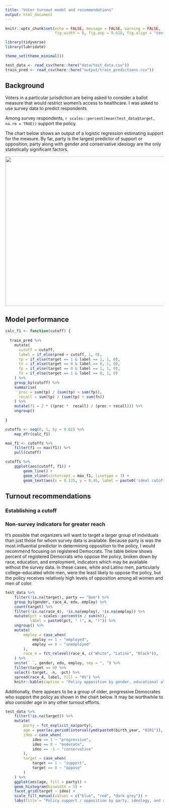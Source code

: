 ---
title: "Voter turnout model and recommendations"
output: html_document
---


```{r setup, include=FALSE}

knitr::opts_chunk$set(echo = FALSE, message = FALSE, warning = FALSE,
                      fig.width = 8, fig.asp = 0.618, fig.align = "center")

library(tidyverse)
library(lubridate)

theme_set(theme_minimal())

test_data <- read_csv(here::here("data/test_data.csv"))
train_pred <- read_csv(here::here("output/train_predictions.csv"))

```

## Background

Voters in a particular jurisdiction are being asked to consider a ballot measure that would restrict women's access to healthcare. I was asked to use survey data to predict respondents

Among survey respondents, `r scales::percent(mean(test_data$target, na.rm = TRUE))` support the policy.

The chart below shows an output of a logistic regression estimating support for the measure. By far, party is the largest predictor of support or opposition; party along with gender and conservative ideology are the only statistically significant factors.

<img src = "output/coef_plot.png" width=768 height=474 align="middle">

## Model performance

```{r}
calc_f1 <- function(cutoff) {
  
  train_pred %>% 
    mutate(
      cutoff = cutoff,
      label = if_else(pred > cutoff, 1, 0),
      tp = if_else(target == 1 & label == 1, 1, 0),
      tn = if_else(target == 0 & label == 0, 1, 0),
      fp = if_else(target == 0 & label == 1, 1, 0),
      fn = if_else(target == 1 & label == 0, 1, 0)
    ) %>% 
    group_by(cutoff) %>% 
    summarise(
      prec = sum(tp) / (sum(tp) + sum(fp)),
      recall = sum(tp) / (sum(tp) + sum(fn))
    ) %>% 
    mutate(f1 = 2 * ((prec *  recall) / (prec + recall))) %>% 
    ungroup()
  
}

cutoffs <- seq(0, 1, by = 0.02) %>% 
    map_dfr(calc_f1) 

max_f1 <- cutoffs %>% 
    filter(f1 == max(f1)) %>% 
    pull(cutoff)

cutoffs %>% 
    ggplot(aes(cutoff, f1)) +
        geom_line() +
        geom_vline(xintercept = max_f1, linetype = 3) +
        geom_text(aes(x = 0.125, y = 0.45, label = paste0('ideal cutoff: ', max_f1)))
```



## Turnout recommendations

### Establishing a cutoff

### Non-survey indicators for greater reach

It's possible that organizers will want to target a larger group of indviduals than just those for whom survey data is available. Because party is was the most influential predictor in determining opposition to the policy, I would recommend focusing on registered Democrats. The table below shows percent of registered Democrats who oppose the policy, broken down by race, education, and employment, indicators which may be available without the survey data. In these cases, white and Latino men, particularly college-educated white men, were the least likely to oppose the policy, but the policy receives relatively high levels of opposition among all women and men  of color.

```{r}

test_data %>%
    filter(!is.na(target), party == "Dem") %>%
    group_by(gender, race_4, edu, employ) %>%
    count(target) %>%
    filter(!is.na(race_4), !is.na(employ), !is.na(employ)) %>%
    mutate(pct = scales::percent(n / sum(n)),
           label = paste0(pct, " (", n, ")")) %>%
    ungroup() %>%
    mutate(
        employ = case_when(
            employ == 1 ~ "employed",
            employ == 0 ~ "unemployed"
        ),
        race_4 = fct_relevel(race_4, c("White", "Latinx", "Black")),
    ) %>%
    unite(` `, gender, edu, employ, sep = ", ") %>% 
    filter(target == 0) %>%
    select(-target, -n, -pct) %>% 
    spread(race_4, label, fill = "0%") %>%
    knitr::kable(caption = "Policy opposition by gender, educational attainment, employment, and race among Democrats")
```

Additionally, there appears to be a group of older, progressive Democrates who support the policy as shown in the chart below. It may be worthwhile to also consider age in any other turnout efforts. 

```{r}


test_data %>% 
    filter(!is.na(target)) %>% 
    mutate(
        party = fct_explicit_na(party),
        age = year(as.period(interval(ymd(paste0(birth_year, "0101")), today()))),
        ideo = case_when(
            ideo == 1 ~ "progressive",
            ideo == 0 ~ "moderate",
            ideo == -1 ~ "conservative"
        ),
        target = case_when(
            target == 1 ~ "support",
            target == 0 ~ "oppose"
        )
    ) %>% 
    ggplot(aes(age, fill = party)) +
    geom_histogram(binwidth = 5) +
    facet_grid(target ~ ideo) +
    scale_fill_manual(values = c("blue", "red", "dark grey")) +
    labs(title = "Policy support / opposition by party, ideology, and age")
```

